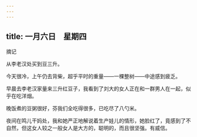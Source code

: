 ```yaml
---
---
---
```

title: 一月六日　星期四
---




摘记

从李老汉处买到豆三升。



今天很冷，上午仍去背柴，超乎平时的重量——一棵整树——中途感到疲乏。

早晨去李老汉家量来三升红豆子，我看到了刘大的女人正在和一群男人在一起，似乎在吃洋烟。

晚饭煮的豆粥很好，芬我们全吃得很多，已吃尽了八勺米。

夜间在鸣儿干妈处，我和她严正地解说着生产娃儿的情形，她脸红了，竟感到了不自然，但这女人较之一般女人是大方的，聪明的，而且很坚强。有威信。